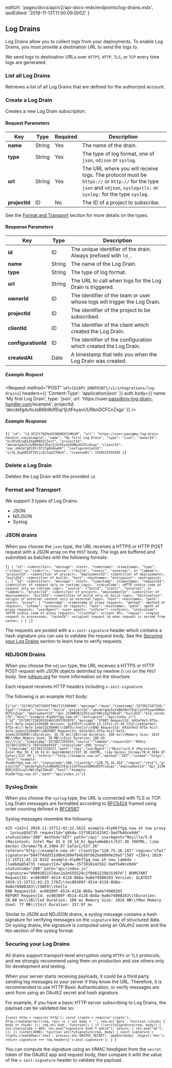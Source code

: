 
  editUrl: 'pages/docs/api/v2/api-docs-mdx/endpoints/log-drains.mdx',
  lastEdited: '2019-11-13T11:50:09.000Z'
}

## Log Drains

Log Drains allow you to collect logs from your deployments. To enable Log Drains, you must provide a destination URL to send the logs to.

We send logs to destination URLs over `HTTPS`, `HTTP`, `TLS`, or `TCP` every time logs are generated.

### List all Log Drains

<Endpoint method="GET" url="/v1/integrations/log-drains" />

Retrieves a list of all Log Drains that are defined for the authorized account.

### Create a Log Drain

<Endpoint method="POST" url="/v1/integrations/log-drains" />

Creates a new Log Drain subscription.

#### Request Parameters

| Key           | <HelpLink href="#api-basics/types" hasIcon>Type</HelpLink> | Required | Description                                                                                                                                                           |
| ------------- | ---------------------------------------------------------- | -------- | --------------------------------------------------------------------------------------------------------------------------------------------------------------------- |
| **name**      | <HelpLink href="#api-basics/types">String</HelpLink>       | Yes      | The name of the drain.                                                                                                                                                |
| **type**      | <HelpLink href="#api-basics/types">String</HelpLink>       | Yes      | The type of log format, one of `json`, `ndjson` or `syslog`.                                                                                                          |
| **url**       | <HelpLink href="#api-basics/types">String</HelpLink>       | Yes      | The URL where you will receive logs. The protocol must be `https://` or `http://` for the type `json` and `ndjson`, `syslog+tls:` or `syslog:` for the type `syslog`. |
| **projectId** | <HelpLink href="#api-basics/types">ID</HelpLink>           | No       | The ID of a project to subscribe.                                                                                                                                     |

See the [Format and Transport](#endpoints/log-drains/format-and-transport) section for more details on the types.

#### Response Parameters

| Key                 | <HelpLink href="#api-basics/types" hasIcon>Type</HelpLink> | Description                                                               |
| ------------------- | ---------------------------------------------------------- | ------------------------------------------------------------------------- |
| **id**              | <HelpLink href="#api-basics/types">ID</HelpLink>           | The unique identifier of the drain. Always prefixed with `ld_`.           |
| **name**            | <HelpLink href="#api-basics/types">String</HelpLink>       | The name of the Log Drain.                                                |
| **type**            | <HelpLink href="#api-basics/types">String</HelpLink>       | The type of log format.                                                   |
| **url**             | <HelpLink href="#api-basics/types">String</HelpLink>       | The URL to call when logs for the Log Drain is triggered.                 |
| **ownerId**         | <HelpLink href="#api-basics/types">ID</HelpLink>           | The identifier of the team or user whose logs will trigger the Log Drain. |
| **projectId**       | <HelpLink href="#api-basics/types">ID</HelpLink>           | The identifier of the project to be subscribed.                           |
| **clientId**        | <HelpLink href="#api-basics/types">ID</HelpLink>           | The identifier of the client which created the Log Drain.                 |
| **configurationId** | <HelpLink href="#api-basics/types">ID</HelpLink>           | The identifier of the configuration which created the Log Drain.          |
| **createdAt**       | <HelpLink href="#api-basics/types">Date</HelpLink>         | A timestamp that tells you when the Log Drain was created.                |

##### Example Request

<Request
  method="POST"
  url={`${API_ENDPOINT}/v1/integrations/log-drains`}
  headers={{
    'Content-Type': 'application/json'
  }}
  auth
  body={{
    name: 'My first Log Drain',
    type: 'json',
    url: 'https://user:pass@my-log-drain-handler.com/example',
    projectId: 'abcdefgdufoJxB6b9b1fEqr1jUtFkyavUURbnDCFCnZxgs'
  }}
/>

##### Example Response

<Code lang="json">{`{
  "id": "ld_XCG7t7AIHuO2SBA8667zNUiM",
  "url": "https://user:pass@my-log-drain-handler.com/example",
  "name": "My first Log Drain",
  "type": "json",
  "ownerId": "kr1PsOIzqEL5Xg6M4VZcZosf",
  "projectId": "abcdefgdufoJxB6b9b1fEqr1jUtFkyavUURbnDCFCnZxgs"
  "clientId": "oac_xbk2e7gE1XYr37jTgAV4ewX6",
  "configurationId": "icfg_8ygXBI4T7VCjxZLYopICFWzX",
  "createdAt": 1558531915505
}`}</Code>

### Delete a Log Drain

<Endpoint method="DELETE" url="/v1/integrations/log-drains/:id" />

Deletes the Log Drain with the provided `id`.

### Format and Transport

We support 3 types of Log Drains:

- JSON
- NDJSON
- Syslog

### JSON drains

When you choose the `json` type, the URL receives a HTTPS or HTTP POST request with a JSON array on the `POST` body.
The logs are buffered and submitted as batches with the following formats:

<Code lang="json">{`[
  {
    "id": <identifier>,
    "message": <text>,
    "timestamp": <timestamp>,
    "type": <"stdout" or "stderr">,
    "source": <"build", "static", "external", or "lambda">,
    "projectId": <identifier of project>,
    "deploymentId": <identifier of deployement>,
    "buildId": <identifier of build>,
    "host": <hostname>,
    "entrypoint": <entrypoint>
  },
  {
    "id": <identifier>,
    "message": <text>,
    "timestamp": <timestamp>,
    "requestId": <identifier of request only on runtime logs>,
    "statusCode": <HTTP status code of request only on runtime logs>,
    "source": <"build", "static", "external", or "lambda">,
    "projectId": <identifier of project>,
    "deploymentId": <identifier of deployement>,
    "buildId": <identifier of build only on build logs>,
    "destination": <origin of external content only on external logs>,
    "host": <hostname>,
    "path": <path>,
    "proxy": {
      "timestamp": <timestamp of proxy request>,
      "method": <method of request>,
      "scheme": <protocol of request>,
      "host": <hostname>,
      "path": <path of proxy request>,
      "userAgent": <user agent>,
      "referer": <referer>,
      "statusCode": <HTTP status code of proxy request>,
      "clientIp": <client IP>,
      "region": <region request is processed>,
      "cacheId": <original request id when request is served from cache>,
    }
  }
]`}</Code>

The requests are posted with a `x-zeit-signature` header which contains a hash signature you can use to validate the request body.
See the [Securing your Log Drains](#endpoints/log-drains/securing-your-log-drains) section to learn how to verify requests.

### NDJSON Drains

When you choose the `ndjson` type, the URL receives a HTTPS or HTTP POST request with JSON objects delimited by newline (`\\n`) on the `POST` body.
See [ndjson.org](http://ndjson.org) for more information on the structure.

Each request receives HTTP headers including `x-zeit-signature`.

The following is an example `POST` body:

<Code lang="json">{`{"id":"1573817187330377061717300000","message":"done","timestamp":1573817187330,"type":"stdout","source":"build","projectId":"abcdefgdufoJxB6b9b1fEqr1jUtFkyavUURbnDCFCnZxgs","deploymentId":"dpl_233NRGRjVZX1caZrXWtz5g1TAksD","buildId":"bld_cotnkcr76","host":"example-4lp0kffgq.now.sh","entrypoint":"api/index.js"}
{"id":"1573817250283254651097202070","message":"START RequestId: 643af4e3-975a-4cc7-9e7a-1eda11539d90 Version: $LATEST\\n2019-11-15T11:27:30.721Z\\t643af4e3-975a-4cc7-9e7a-1eda11539d90\\tINFO\\thello\\nEND RequestId: 643af4e3-975a-4cc7-9e7a-1eda11539d90\\nREPORT RequestId: 643af4e3-975a-4cc7-9e7a-1eda11539d90\\tDuration: 16.76 ms\\tBilled Duration: 100 ms\\tMemory Size: 1024 MB\\tMax Memory Used: 78 MB\\tInit Duration: 186.49 ms\\t\\n","timestamp":1573817250283,"source":"lambda","requestId":"894xj-1573817250172-7847d20a4939","statusCode":200,"proxy":{"timestamp":1573817250172,"path":"/api","userAgent":["Mozilla/5.0 (Macintosh; Intel Mac OS X 10_14_6) AppleWebKit/537.36 (KHTML, like Gecko) Chrome/78.0.3904.97 Safari/537.36"],"referer":"http://example.now.sh","method":"GET","scheme":"https","host":"example-4lp0kffgq.now.sh","statusCode":200,"clientIp":"120.75.16.101","region":"sfo1"},"projectId":"abcdefgdufoJxB6b9b1fEqr1jUtFkyavUURbnDCFCnZxgs","deploymentId":"dpl_233NRGRjVZX1caZrXWtz5g1TAksD","host":"example-4lp0kffgq.now.sh","path":"api/index.js"}`}</Code>

### Syslog Drain

When you choose the `syslog` type, the URL is connected with TLS or TCP.
Log Drain messages are formatted according to [RFC5424](https://tools.ietf.org/html/rfc5424) framed using octet counting defined in [RFC6587](https://tools.ietf.org/html/rfc6587#section-3.4.1).

Syslog messages resemble the following:

```
425 <142>1 2019-11-15T11:42:22.562Z example-4lp0kffgq.now.sh now proxy - [proxy@54735 requestId="q8k4w-1573818142562-9adfb40ce9d4" statusCode="200" method="GET" path="/api" userAgent="Mozilla/5.0 (Macintosh; Intel Mac OS X 10_14_6) AppleWebKit/537.36 (KHTML, like Gecko) Chrome/78.0.3904.97 Safari/537.36" referer="http://example.now.sh" clientIp="120.75.16.101" region="sfo1" signature="b847f4dd531d0b41094fb4b38fd62bde0b0e29a5"]587 <150>1 2019-11-15T11:42:22.833Z example-4lp0kffgq.now.sh now lambda - [lambda@54735 requestId="q8k4w-1573818142562-9adfb40ce9d4" statusCode="200" path="api/index.js" signature="0900101157dac2a2e555524c2f8d61229b15307d"] BOMSTART RequestId: ec00309f-4514-4128-8b8a-9a0e74900283 Version: $LATEST
2019-11-15T11:42:23.176Z\\tec00309f-4514-4128-8b8a-9a0e74900283\\tINFO\\thello
END RequestId: ec00309f-4514-4128-8b8a-9a0e74900283
REPORT RequestId: ec00309f-4514-4128-8b8a-9a0e74900283\\tDuration: 20.08 ms\\tBilled Duration: 100 ms Memory Size: 1024 MB\\tMax Memory Used: 77 MB\\tInit Duration: 157.97 ms
```

Similar to JSON and NDJSON drains, a syslog message contains a hash signature for verifying messages on the `signature` key of structured data.
On syslog drains, the signature is computed using an OAuth2 secret and the `MSG` section of the syslog format.

### Securing your Log Drains

All drains support transport-level encryption using `HTTPS` or `TLS` protocols,
and we strongly recommend using them on production and use others only for development and testing.

When your server starts receiving payloads, it could be a third party sending log messages to your server if they know the URL. Therefore, it is recommended to use HTTP Basic Authentication, or verify messages are sent from <OrgName /> using an OAuth2 secret and hash signature.

For example, if you have a basic HTTP server subscribing to Log Drains, the payload can be validated like so:

<Code lang="javascript">{`const http = require('http');
const crypto = require('crypto');
http.createServer((req, res) => {
  var body = '';
  req.on('data', function (chunk) {
    body += chunk;
  });
  req.on('end', function() {
    if (!verifySignature(req, body)) {
      res.statusCode = 403;
      res.end("signature didn't match");
      return;
    }
    res.end("ok");
  });
}).listen(3000);
function verifySignature(req, body) {
  const signature = crypto.createHmac('sha1', process.env.OAUTH2_SECRET)
    .update(body)
    .digest('hex');
  return signature === req.headers['x-zeit-signature'];
}
`}</Code>

You can compute the signature using an HMAC hexdigest from the `secret` token of the OAuth2 app and request body, then compare it with the value of the `x-zeit-signature` header to validate the payload.
